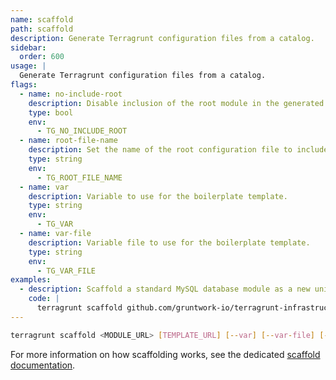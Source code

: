 ```yaml
---
name: scaffold
path: scaffold
description: Generate Terragrunt configuration files from a catalog.
sidebar:
  order: 600
usage: |
  Generate Terragrunt configuration files from a catalog.
flags:
  - name: no-include-root
    description: Disable inclusion of the root module in the generated `terragrunt.hcl` file (equivalent to using `--var=EnableRootInclude=false`, and will be overridden if the corresponding `var` value is set).
    type: bool
    env:
      - TG_NO_INCLUDE_ROOT
  - name: root-file-name
    description: Set the name of the root configuration file to include in the generated `terragrunt.hcl` file (equivalent to using `--var=RootFileName=<name>`, and will be overridden if the corresponding `var` value is set).
    type: string
    env:
      - TG_ROOT_FILE_NAME
  - name: var
    description: Variable to use for the boilerplate template.
    type: string
    env:
      - TG_VAR
  - name: var-file
    description: Variable file to use for the boilerplate template.
    type: string
    env:
      - TG_VAR_FILE
examples:
  - description: Scaffold a standard MySQL database module as a new unit.
    code: |
      terragrunt scaffold github.com/gruntwork-io/terragrunt-infrastructure-modules-example//modules/mysql
---
```


```bash
terragrunt scaffold <MODULE_URL> [TEMPLATE_URL] [--var] [--var-file] [--no-include-root] [--root-file-name]
```

For more information on how scaffolding works, see the dedicated [scaffold documentation](/docs/features/scaffold).
